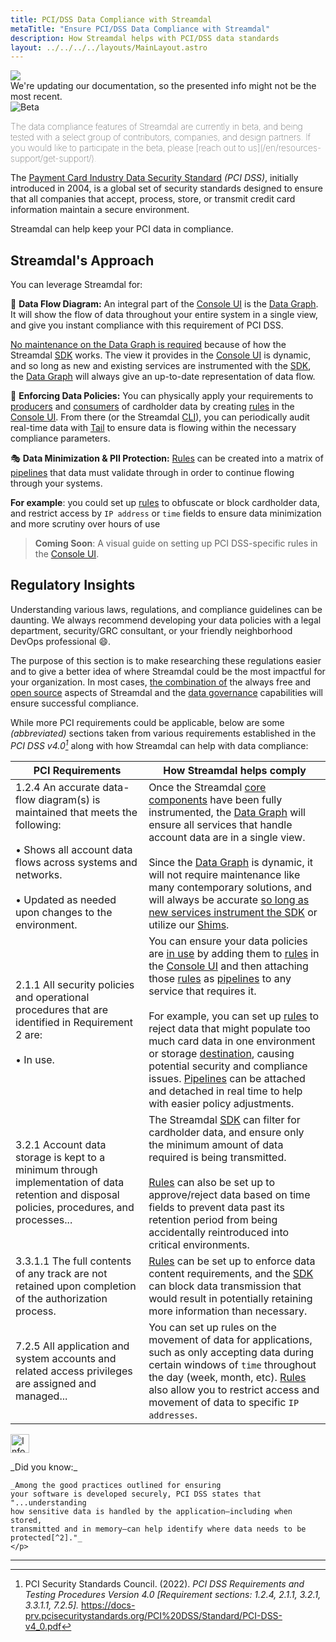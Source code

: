 ```yaml
---
title: PCI/DSS Data Compliance with Streamdal
metaTitle: "Ensure PCI/DSS Data Compliance with Streamdal"
description: How Streamdal helps with PCI/DSS data standards
layout: ../../../../layouts/MainLayout.astro
---
```



<div class="addl-wrapper">
<div class="addl">
<img src={information} class="uimage" />
<div class="addlcontent">
We're updating our documentation, so the presented info might not be the
most recent.
</div>
</div>
</div>

<Notification type="checked">
  <img src={beta} alt="Beta" />
  <p style="font-weight: lighter;">The data compliance features of Streamdal 
  are currently in beta, and being tested with a select group of contributors, 
  companies, and design partners. If you would like to participate in the beta, 
  please 
  [reach out to us](/en/resources-support/get-support/).</p>
</Notification>

The <a href="https://www.pcisecuritystandards.org/" target="_blank">Payment Card Industry Data Security Standard</a> 
_(PCI DSS)_, initially introduced in 2004, is a global set of security 
standards designed to ensure that all companies that accept, process, store, or 
transmit credit card information maintain a secure environment.

Streamdal can help keep your PCI data in compliance.

## Streamdal's Approach

You can leverage Streamdal for:

🌌 **<span class="ykeyword">Data Flow Diagram</span>:** An integral part of the [Console UI](/en/core-components/console-ui/) is the [Data Graph](/en/core-components/console-ui#data-graph). It will show the flow of data throughout your entire system in a single view, and give you instant compliance with this requirement of PCI DSS.

<u>No maintenance on the Data Graph is required</u> because of how the Streamdal [SDK](/en/core-components/sdk/) works. The view it provides in the [Console UI](/en/core-components/console-ui/) is dynamic, and so long as new and existing services are instrumented with the [SDK](/en/core-components/sdk/), the [Data Graph](/en/core-components/console-ui#data-graph) will always give an up-to-date representation of data flow. 

🚓 **<span class="ykeyword">Enforcing Data Policies</span>:** You can physically apply your requirements to <a href="/en/resources-support/glossary/#producer" class="pkeyword">producers</a> and <a href="/en/resources-support/glossary/#consumer" class="pkeyword">consumers</a> of cardholder data by creating <a href="/en/resources-support/glossary/#rule-or-step" class="pkeyword">rules</a> in the [Console UI](/en/core-components/console-ui/). From there (or the Streamdal [CLI](/en/guides/tail#cli)), you can periodically audit real-time data with [Tail](/en/guides/tail/) to ensure data is flowing within the necessary compliance parameters.

🎭 **<span class="ykeyword">Data Minimization & PII Protection</span>:** <a href="/en/resources-support/glossary/#rule-or-step" class="pkeyword">Rules</a> can be created into a matrix of <a href="/en/resources-support/glossary/#pipeline-or-ruleset" class="pkeyword">pipelines</a> that data must validate through in order to continue flowing through your systems. 

**For example**: you could set up <a href="/en/resources-support/glossary/#rule-or-step" class="pkeyword">rules</a> to obfuscate or block cardholder data, and restrict access by `IP address` or `time` fields to ensure data minimization and more scrutiny over hours of use

> **Coming Soon**: A visual guide on setting up PCI DSS-specific rules in the 
[Console UI](/en/core-components/console-ui/).

## Regulatory Insights

Understanding various laws, regulations, and compliance guidelines can be 
daunting. We always recommend developing your data policies with a legal 
department, security/GRC consultant, or your friendly neighborhood DevOps 
professional 😄.

The purpose of this section is to make researching these regulations easier and 
to give a better idea of where Streamdal could be the most impactful for your 
organization. In most cases, <u>the combination of</u> the always free and 
[open source](/en/resources-support/open-source/) aspects of Streamdal and the 
[data governance](/en/data-governance/overview/) capabilities will ensure 
successful compliance. 

While more PCI requirements could be applicable, below are some _(abbreviated)_ 
sections taken from various requirements established in the 
_PCI DSS v4.0[^1]_ along with how Streamdal can help with data compliance:

| PCI Requirements | How Streamdal helps comply |
|-|-|
| 1.2.4 An accurate data-flow diagram(s) is maintained that meets the following:<br /><br />• Shows all account data flows across systems and networks.<br /><br />• Updated as needed upon changes to the environment. | Once the Streamdal [core components](/en/core-components/overview/) have been fully instrumented, the [Data Graph](/en/core-components/console-ui#data-graph) will ensure all services that handle account data are in a single view. <br /><br />Since the [Data Graph](/en/core-components/console-ui#data-graph) is dynamic, it will not require maintenance like many contemporary solutions, and will always be accurate <u>so long as new services instrument the [SDK](/en/core-components/sdk/)</u> or utilize our [Shims](/en/core-components/libraries-shims/). |
| 2.1.1 All security policies and operational procedures that are identified in Requirement 2 are: <br /><br />• In use. | You can ensure your data policies are <u>in use</u> by adding them to [rules](/en/resources-support/glossary/#rule-or-step) in the [Console UI](/en/core-components/console-ui) and then attaching those [rules](/en/resources-support/glossary/#rule-or-step) as [pipelines](/en/resources-support/glossary/#pipeline-or-ruleset) to any service that requires it.<br /><br /> For example, you can set up [rules](/en/resources-support/glossary/#rule-or-step) to reject data that might populate too much card data in one environment or storage [destination](/en/resources-support/glossary/#destination), causing potential security and compliance issues. [Pipelines](/en/resources-support/glossary/#pipeline-or-ruleset) can be attached and detached in real time to help with easier policy adjustments. |
| 3.2.1 Account data storage is kept to a minimum through implementation of data retention and disposal policies, procedures, and processes... | The Streamdal [SDK](/en/core-components/sdk/) can filter for cardholder data, and ensure only the minimum amount of data required is being transmitted.<br /><br />[Rules](/en/resources-support/glossary/#rule-or-step) can also be set up to approve/reject data based on time fields to prevent data past its retention period from being accidentally reintroduced into critical environments. |
| 3.3.1.1 The full contents of any track are not retained upon completion of the authorization process. | [Rules](/en/resources-support/glossary/#rule-or-step) can be set up to enforce data content requirements, and the [SDK](/en/core-components/sdk/) can block data transmission that would result in potentially retaining more information than necessary. |
| 7.2.5 All application and system accounts and related access privileges are assigned and managed... | You can set up rules on the movement of data for applications, such as only accepting data during certain windows of `time` throughout the day (week, month, etc). [Rules](/en/resources-support/glossary/#rule-or-step) also allow you to restrict access and movement of data to specific `IP addresses`. |

<Notification type="information">
  <img src={info} alt="Information" width="30px" height="30px" />
  <div class="prose-md prose-p:my-2 prose-a:text-purple-dark prose-a:underline">
    <p>
    _Did you know:_ 
    
    _Among the good practices outlined for ensuring 
    your software is developed securely, PCI DSS states that "...understanding 
    how sensitive data is handled by the application—including when stored, 
    transmitted and in memory—can help identify where data needs to be 
    protected[^2]."_ 
    </p>
  </div>
</Notification>

___

[^1]: PCI Security Standards Council. (2022). _PCI DSS Requirements and Testing Procedures Version 4.0 [Requirement sections: 1.2.4, 2.1.1, 3.2.1, 3.3.1.1, 7.2.5]._ https://docs-prv.pcisecuritystandards.org/PCI%20DSS/Standard/PCI-DSS-v4_0.pdf
[^2]: PCI Security Standards Council. (2022). _PCI DSS Requirements and Testing Procedures Version 4.0 [6.2 Bespoke and custom software are developed securely: Good Practice, p. 127]._ https://docs-prv.pcisecuritystandards.org/PCI%20DSS/Standard/PCI-DSS-v4_0.pdf